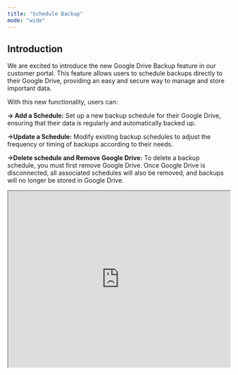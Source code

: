 ```yaml
---
title: "Schedule Backup"
mode: "wide"
---
```


## Introduction

We are excited to introduce the new Google Drive Backup feature in our customer portal. This feature allows users to schedule backups directly to their Google Drive, providing an easy and secure way to manage and store important data.

With this new functionality, users can:

**-\> Add a Schedule:** Set up a new backup schedule for their Google Drive, ensuring that their data is regularly and automatically backed up.

**-\>Update a Schedule:** Modify existing backup schedules to adjust the frequency or timing of backups according to their needs.

**-\>Delete schedule and Remove Google Drive:** To delete a backup schedule, you must first remove Google Drive. Once Google Drive is disconnected, all associated schedules will also be removed, and backups will no longer be stored in Google Drive.

<iframe width="100%" height="400px" src="https://app.sharefable.com/embed/demo/google-drive-schedule-48tggzfi0vj4gqy1" allowfullscreen />

## 🎉 Congratulations\! You've Successfully Mastered How to schedule backup\! 🎉

Congratulations\! You have now successfully mastered backup scheduling. Your backups will occur automatically according to your settings, allowing you to work with peace of mind.